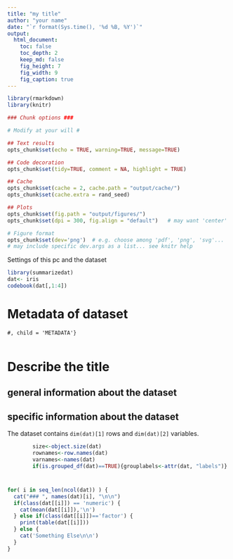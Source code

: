```yaml
---
title: "my title"
author: "your name"
date: "`r format(Sys.time(), '%d %B, %Y')`"
output:
  html_document:
    toc: false
    toc_depth: 2
    keep_md: false
    fig_height: 7
    fig_width: 9
    fig_caption: true
---
```


```r

library(rmarkdown)
library(knitr)

### Chunk options ###

# Modify at your will #

## Text results
opts_chunk$set(echo = TRUE, warning=TRUE, message=TRUE)

## Code decoration
opts_chunk$set(tidy=TRUE, comment = NA, highlight = TRUE)

## Cache
opts_chunk$set(cache = 2, cache.path = "output/cache/")
opts_chunk$set(cache.extra = rand_seed)

## Plots
opts_chunk$set(fig.path = "output/figures/")
opts_chunk$set(dpi = 300, fig.align = "default")   # may want 'center' sometimes

# Figure format
opts_chunk$set(dev='png')  # e.g. choose among 'pdf', 'png', 'svg'...
# may include specific dev.args as a list... see knitr help
```

Settings of this pc and the dataset
```r
library(summarizedat)
dat<- iris
codebook(dat[,1:4])


```

# Metadata of dataset

```import
#, child = 'METADATA'}


```

# Describe the title


## general information about the dataset


## specific information about the dataset
The dataset contains `dim(dat)[1]` rows and `dim(dat)[2]` variables.

```r
        size<-object.size(dat)
        rownames<-row.names(dat)
        varnames<-names(dat)
        if(is.grouped_df(dat)==TRUE){grouplabels<-attr(dat, "labels")}
```

#
```r
for( i in seq_len(ncol(dat)) ) {
  cat("### ", names(dat)[i], "\n\n")
  if(class(dat[[i]]) == 'numeric') {
    cat(mean(dat[[i]]),'\n')
  } else if(class(dat[[i]])=='factor') {
    print(table(dat[[i]]))
  } else {
    cat('Something Else\n\n')
  }
}
```

